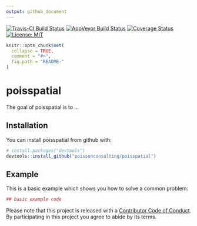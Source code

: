 ```yaml
---
output: github_document
---
```


<!-- README.md is generated from README.Rmd. Please edit that file -->

[![Travis-CI Build Status](https://travis-ci.org/poissonconsulting/poisspatial.svg?branch=master)](https://travis-ci.org/poissonconsulting/poisspatial)
[![AppVeyor Build Status](https://ci.appveyor.com/api/projects/status/github/poissonconsulting/poisspatial?branch=master&svg=true)](https://ci.appveyor.com/project/poissonconsulting/poisspatial)
[![Coverage Status](https://img.shields.io/codecov/c/github/poissonconsulting/poisspatial/master.svg)](https://codecov.io/github/poissonconsulting/poisspatial?branch=master)
[![License: MIT](https://img.shields.io/badge/License-MIT-blue.svg)](https://opensource.org/licenses/MIT)

```r
knitr::opts_chunk$set(
  collapse = TRUE,
  comment = "#>",
  fig.path = "README-"
)
```

# poisspatial

The goal of poisspatial is to ...

## Installation

You can install poisspatial from github with:

```r
# install.packages("devtools")
devtools::install_github("poissonconsulting/poisspatial")
```

## Example

This is a basic example which shows you how to solve a common problem:

```r
## basic example code
```

Please note that this project is released with a [Contributor Code of Conduct](CONDUCT.md). By participating in this project you agree to abide by its terms.
